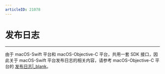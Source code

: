 ```yaml
---
articleID: 21078
---
```

<style>
.hthree{
    margin: 24px 0 20px !important;
    font-size: 16px !important;
    color: #232427 !important;
    font-weight: 600 !important;
    line-height: 1 !important;
    font-family: "PingFangSC-Medium";
}

</style>

# 发布日志

- - -

<!-- Zego-Split-Line Do Not Remove Me -->

<div class="mk-warning">


由于 macOS-Swift 平台和 macOS-Objective-C 平台，共用一套 SDK 接口，因此关于 macOS-Swift 平台发布日志的相关内容，请参考 macOS-Objective-C 平台的 [发布日志\|_blank](#21179)。  
</div>
